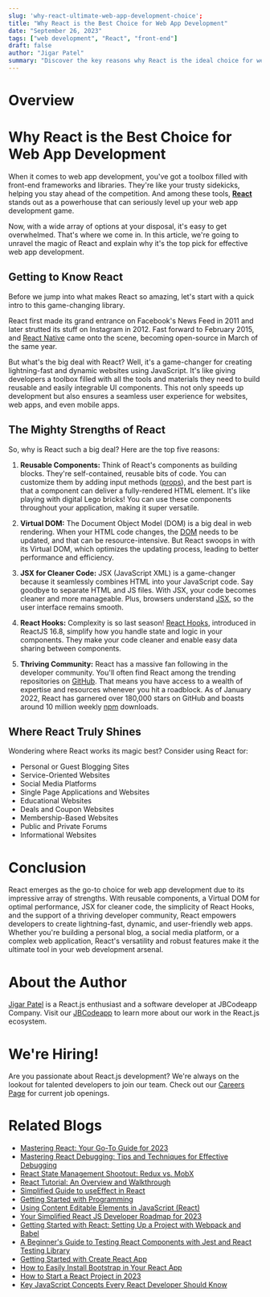 ```yaml
---
slug: 'why-react-ultimate-web-app-development-choice';
title: "Why React is the Best Choice for Web App Development"
date: "September 26, 2023"
tags: ["web development", "React", "front-end"]
draft: false
author: "Jigar Patel"
summary: "Discover the key reasons why React is the ideal choice for web app development and how it can supercharge your projects."
---
```


# Overview

<TOCInline toc={props.toc} exclude="Overview" toHeading={2} />

# Why React is the Best Choice for Web App Development

When it comes to web app development, you've got a toolbox filled with front-end frameworks and libraries. They're like your trusty sidekicks, helping you stay ahead of the competition. And among these tools, **[React](https://react.dev/)** stands out as a powerhouse that can seriously level up your web app development game.

Now, with a wide array of options at your disposal, it's easy to get overwhelmed. That's where we come in. In this article, we're going to unravel the magic of React and explain why it's the top pick for effective web app development.

## Getting to Know React

Before we jump into what makes React so amazing, let's start with a quick intro to this game-changing library.

React first made its grand entrance on Facebook's News Feed in 2011 and later strutted its stuff on Instagram in 2012. Fast forward to February 2015, and [React Native](https://reactnative.dev/) came onto the scene, becoming open-source in March of the same year.

But what's the big deal with React? Well, it's a game-changer for creating lightning-fast and dynamic websites using JavaScript. It's like giving developers a toolbox filled with all the tools and materials they need to build reusable and easily integrable UI components. This not only speeds up development but also ensures a seamless user experience for websites, web apps, and even mobile apps.

## The Mighty Strengths of React

So, why is React such a big deal? Here are the top five reasons:

1. **Reusable Components:** Think of React's components as building blocks. They're self-contained, reusable bits of code. You can customize them by adding input methods ([props](https://legacy.reactjs.org/docs/components-and-props.html)), and the best part is that a component can deliver a fully-rendered HTML element. It's like playing with digital Lego bricks! You can use these components throughout your application, making it super versatile.

2. **Virtual DOM:** The Document Object Model (DOM) is a big deal in web rendering. When your HTML code changes, the [DOM](https://legacy.reactjs.org/docs/react-dom.html) needs to be updated, and that can be resource-intensive. But React swoops in with its Virtual DOM, which optimizes the updating process, leading to better performance and efficiency.

3. **JSX for Cleaner Code:** JSX (JavaScript XML) is a game-changer because it seamlessly combines HTML into your JavaScript code. Say goodbye to separate HTML and JS files. With JSX, your code becomes cleaner and more manageable. Plus, browsers understand [JSX](https://legacy.reactjs.org/docs/introducing-jsx.html), so the user interface remains smooth.

4. **React Hooks:** Complexity is so last season! [React Hooks](https://legacy.reactjs.org/docs/hooks-intro.html), introduced in ReactJS 16.8, simplify how you handle state and logic in your components. They make your code cleaner and enable easy data sharing between components.

5. **Thriving Community:** React has a massive fan following in the developer community. You'll often find React among the trending repositories on [GitHub](https://github.com/). That means you have access to a wealth of expertise and resources whenever you hit a roadblock. As of January 2022, React has garnered over 180,000 stars on GitHub and boasts around 10 million weekly [npm](https://www.npmjs.com/) downloads.

## Where React Truly Shines

Wondering where React works its magic best? Consider using React for:

- Personal or Guest Blogging Sites
- Service-Oriented Websites
- Social Media Platforms
- Single Page Applications and Websites
- Educational Websites
- Deals and Coupon Websites
- Membership-Based Websites
- Public and Private Forums
- Informational Websites

# Conclusion

React emerges as the go-to choice for web app development due to its impressive array of strengths. With reusable components, a Virtual DOM for optimal performance, JSX for cleaner code, the simplicity of React Hooks, and the support of a thriving developer community, React empowers developers to create lightning-fast, dynamic, and user-friendly web apps. Whether you're building a personal blog, a social media platform, or a complex web application, React's versatility and robust features make it the ultimate tool in your web development arsenal.

# About the Author

[Jigar Patel](laraveldeveloper.com) is a React.js enthusiast and a software developer at JBCodeapp Company. Visit our [JBCodeapp](https://jbcodeapp.com) to learn more about our work in the React.js ecosystem.

# We're Hiring!

Are you passionate about React.js development? We're always on the lookout for talented developers to join our team. Check out our [Careers Page](https://jbcodeapp.com) for current job openings.

# Related Blogs

- [Mastering React: Your Go-To Guide for 2023](mastering-react-2023-guide.mdx)
- [Mastering React Debugging: Tips and Techniques for Effective Debugging](react-debugging-tips-and-techniques.mdx)
- [React State Management Shootout: Redux vs. MobX](react-state-management-redux-vs-mobx.mdx)
- [React Tutorial: An Overview and Walkthrough](React-Tutorial-An-Overview-and-Walkthrough.mdx)
- [Simplified Guide to useEffect in React](Simplified-Guide-to-useEffect-in-React.mdx)
- [Getting Started with Programming](Step-by-Step-Guide-Building-a-CRUD-App-in-React-Using-Hooks.mdx)
- [Using Content Editable Elements in JavaScript (React)](Using-Content-Editable-Elements-in-JavaScript-React.mdx)
- [Your Simplified React JS Developer Roadmap for 2023](Your-Simplified-React-JS-Developer-Roadmap-for-2023.mdx)
- [Getting Started with React: Setting Up a Project with Webpack and Babel](getting-started-react-setup-webpack-babel.mdx)
- [A Beginner's Guide to Testing React Components with Jest and React Testing Library](testing-react-components-jest-react-testing-library.mdx)
- [Getting Started with Create React App](getting-started-with-create-react-app.mdx)
- [How to Easily Install Bootstrap in Your React App](how-to-install-bootstrap-in-react-app.mdx)
- [How to Start a React Project in 2023](How-to-start-a-React-Project-in-2023.mdx)
- [Key JavaScript Concepts Every React Developer Should Know](key-javascript-concepts-for-react-developers.mdx)
